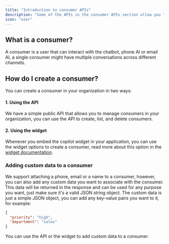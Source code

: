 ```yaml
---
title: "Introduction to consumer APIs"
description: "Some of the APIs in the consumer APIs section allow you to create, list, and delete consumers."
icon: "user"
---
```



## What is a consumer?

A consumer is a user that can interact with the chatbot, phone AI or email AI, a single consumer might have multiple conversations across different channels.


## How do I create a consumer?

You can create a consumer in your organization in two ways:

#### 1. Using the API
We have a simple public API that allows you to manage consumers in your organization, you can use the API to create, list, and delete consumers.

#### 2. Using the widget
Whenever you embed the copilot widget in your application, you can use the widget options to create a consumer, read more about this option in the [widget documentation](/widget/embed).


### Adding custom data to a consumer

We support attaching a phone, email or a name to a consumer, however, you can also add any custom data you want to associate with the consumer. This data will be returned in the response and can be used for any purpose you want, just make sure it's a valid JSON string object.
The custom data is just a simple JSON object, you can add any key-value pairs you want to it, for example:

```json
{
  "priority": "high",
  "department": "sales"
}
```

You can use the API or the widget to add custom data to a consumer.